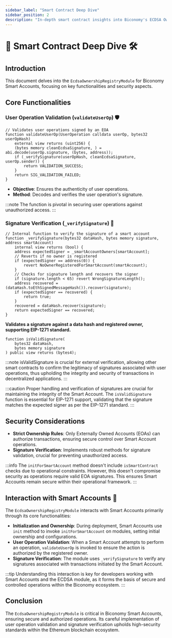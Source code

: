 ```yaml
---
sidebar_label: "Smart Contract Deep Dive"
sidebar_position: 2
description: "In-depth smart contract insights into Biconomy's ECDSA Ownership Registry Module."
---
```


# 📜 Smart Contract Deep Dive 🛠️

## Introduction

This document delves into the `EcdsaOwnershipRegistryModule` for Biconomy Smart Accounts, focusing on key functionalities and security aspects.

## Core Functionalities

### User Operation Validation (`validateUserOp`) 🛡️

```solidity
// Validates user operations signed by an EOA
function validateUserOp(UserOperation calldata userOp, bytes32 userOpHash)
    external view returns (uint256) {
    (bytes memory cleanEcdsaSignature, ) = abi.decode(userOp.signature, (bytes, address));
    if (_verifySignature(userOpHash, cleanEcdsaSignature, userOp.sender)) {
        return VALIDATION_SUCCESS;
    }
    return SIG_VALIDATION_FAILED;
}

```

- **Objective**: Ensures the authenticity of user operations.
- **Method**: Decodes and verifies the user operation's signature.

:::note
The function is pivotal in securing user operations against unauthorized access.
:::

### Signature Verification (`_verifySignature`) 🔐

```solidity
// Internal function to verify the signature of a smart account
function _verifySignature(bytes32 dataHash, bytes memory signature, address smartAccount)
    internal view returns (bool) {
    address expectedSigner = _smartAccountOwners[smartAccount];
    // Reverts if no owner is registered
    if (expectedSigner == address(0)) {
        revert NoOwnerRegisteredForSmartAccount(smartAccount);
    }
    // Checks for signature length and recovers the signer
    if (signature.length < 65) revert WrongSignatureLength();
    address recovered = (dataHash.toEthSignedMessageHash()).recover(signature);
    if (expectedSigner == recovered) {
        return true;
    }
    recovered = dataHash.recover(signature);
    return expectedSigner == recovered;
}

```

**Validates a signature against a data hash and registered owner, supporting EIP-1271 standard.**

```solidity 
function isValidSignature(
    bytes32 dataHash,
    bytes memory signature
) public view returns (bytes4);
```

:::note
isValidSignature is crucial for external verification, allowing other smart contracts to confirm the legitimacy of signatures associated with user operations, thus upholding the integrity and security of transactions in decentralized applications.
:::

:::caution
Proper handling and verification of signatures are crucial for maintaining the integrity of the Smart Account. The `isValidSignature` function is essential for EIP-1271 support, validating that the signature matches the expected signer as per the EIP-1271 standard.
:::

## Security Considerations

- **Strict Ownership Rules**: Only Externally Owned Accounts (EOAs) can authorize transactions, ensuring secure control over Smart Account operations.
- **Signature Verification**: Implements robust methods for signature validation, crucial for preventing unauthorized access.

:::info
The `initForSmartAccount` method doesn't include `isSmartContract` checks due to operational constraints. However, this doesn't compromise security as operations require valid EOA signatures. This ensures Smart Accounts remain secure within their operational framework.
:::


## Interaction with Smart Accounts 🤝

The `EcdsaOwnershipRegistryModule` interacts with Smart Accounts primarily through its core functionalities:

- **Initialization and Ownership**: During deployment, Smart Accounts use `init` method to invoke `initForSmartAccount` on modules, setting initial ownership and configurations.
- **User Operation Validation**: When a Smart Account attempts to perform an operation, `validateUserOp` is invoked to ensure the action is authorized by the registered owner.
- **Signature Verification**: The module uses `_verifySignature` to verify any signatures associated with transactions initiated by the Smart Account.

:::tip
Understanding this interaction is key for developers working with Smart Accounts and the ECDSA module, as it forms the basis of secure and controlled operations within the Biconomy ecosystem.
:::

## Conclusion

The `EcdsaOwnershipRegistryModule` is critical in Biconomy Smart Accounts, ensuring secure and authorized operations. Its careful implementation of user operation validation and signature verification upholds high-security standards within the Ethereum blockchain ecosystem.
